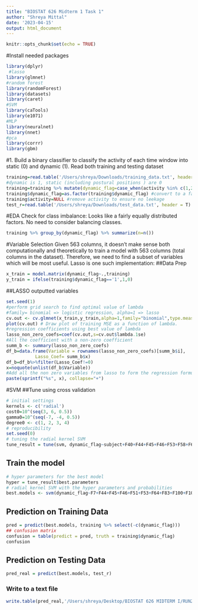```yaml
---
title: "BIOSTAT 626 Midterm 1 Task 1"
author: "Shreya Mittal"
date: '2023-04-15'
output: html_document
---
```


```r
knitr::opts_chunk$set(echo = TRUE)
```

#Install needed packages
```r
library(dplyr)
 #lasso
library(glmnet)
#random forest
library(randomForest)
library(datasets)
library(caret)
#SVM
library(caTools)
library(e1071)
#MLP
library(neuralnet)
library(nnet)
#pca
library(corrr)
library(gbm)
```

#1. Build a binary classifier to classify the activity of each time window into static (0) and dynamic (1).
Read both training and testing dataset
```r
training=read.table('/Users/shreya/Downloads/training_data.txt', header = T)
#dynamic is 1, static (including postural positions ) are 0 
training=training %>% mutate(dynamic_flag=case_when(activity %in% c(1,2,3) ~1, TRUE~0))
training$dynamic_flag=as.factor(training$dynamic_flag) #convert to a factor
training$activity=NULL #remove activity to ensure no leekage
test_r=read.table('/Users/shreya/Downloads/test_data.txt', header = T) #testing data
```

#EDA
Check for class imbalance: Looks like a fairly equally distributed factors. No need to consider balancing classes.
```r
training %>% group_by(dynamic_flag) %>% summarize(n=n())
```


#Variable Selection
Given 563 columns, it doesn't make sense both computationally and theoretically to train a model with 563 columns (total columns in the dataset). Therefore, we need to find a subset of variables which will be most useful. Lasso is one such implementation:
##Data Prep
```r
x_train = model.matrix(dynamic_flag~.,training)
y_train = ifelse(training$dynamic_flag=='1',1,0)
```

##LASSO outputted variables
```r
set.seed(1)
#perform grid search to find optimal value of lambda
#family= binomial => logistic regression, alpha=1 => lasso
cv.out <- cv.glmnet(x_train,y_train,alpha=1,family="binomial",type.measure = "mse" )
plot(cv.out) # Draw plot of training MSE as a function of lambda. 
#regression coefficients using best value of lambda
lasso_non_zero_coefs=coef(cv.out,s=cv.out$lambda.1se)
#All the coefficient with a non-zero coefficient
summ_b <- summary(lasso_non_zero_coefs)
df_b=data.frame(Variable = rownames(lasso_non_zero_coefs)[summ_b$i],
           Lasso_Coef= summ_b$x)
df_b=df_b%>%filter(Lasso_Coef!=0)
x=noquote(unlist(df_b$Variable))
#Add all the non zero variables from lasso to form the regression formula
paste(sprintf("%s", x), collapse="+")
```

#SVM
##Tune using cross validation
```r
# initial settings
kernels <- c('radial')
cost0=10^(seq(3, 6, 0.5))
gamma0=10^(seq(-7, -4, 0.5))
degree0 <- c(1, 2, 3, 4)
# reproducibility
set.seed(0)
# tuning the radial kernel SVM
tune_result = tune(svm, dynamic_flag~subject+F40+F44+F45+F46+F53+F58+F63+F64+F69+F82+F83+F88+F94+F100+F101+F103+F105+F109+F149+F160+F182+F189+F205+F248+F272+F275+F297+F300+F317+F324+F355+F357+F358+F367+F370+F373+F380+F396+F410+F512+F515+F528, data = training, kernel = kernels,scale = FALSE, range = list(cost = cost0, gamma = gamma0),tunecontrol = tune.control(cross = 5))
```

## Train the model
```r
# hyper parameters for the best model
hyper = tune_result$best.parameters
# radial kernel SVM with the hyper parameters and probabilities
best.models <- svm(dynamic_flag~F7+F44+F45+F46+F51+F53+F64+F83+F100+F101+F103+F105+F107+F109+F149+F158+F160+F180+F182+F189+F205+F218+F231+F244+F248+F269+F272+F275+F279+F294+F297+F317+F324+F357+F358+F367+F370+F373+F376+F378+F380+F396+F410+F512+F515+F528, data = training, probability = TRUE, kernel = kernels, scale = FALSE, cost = hyper[,1], gamma = hyper[,2])
```

## Prediction on Training Data
```r
pred = predict(best.models, training %>% select(-c(dynamic_flag)))
## confusion matrix
confusion = table(predict = pred, truth = training$dynamic_flag)
confusion
```

## Prediction on Testing Data
```r
pred_real = predict(best.models, test_r)
```

### Write to a text file
```r
write.table(pred_real,'/Users/shreya/Desktop/BIOSTAT 626 MIDTERM I/RUN2/binary_shre.txt', row.names = F, col.names=F,quote = F)
```

